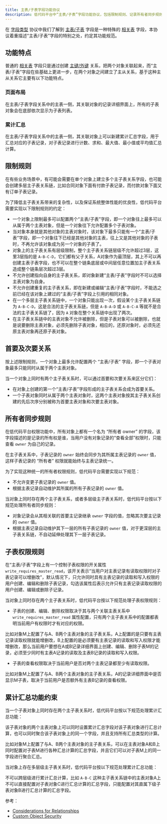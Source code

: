 ```yaml
---
title: 主表/子表字段功能协议
description: 低代码平台中“主表/子表”字段功能协议，包括限制规则、记录所有者同步规则、子表权限规则以及累计汇总功能约束等。
---
```


在 [字段类型](./metadata-field-type) 协议中我们了解到 [主表/子表](./metadata-field-type#%E4%B8%BB%E8%A1%A8/%E5%AD%90%E8%A1%A8%E5%AD%97%E6%AE%B5%E7%B1%BB%E5%9E%8B) 字段是一种特殊的 [相关表](./metadata-field-type#%E7%9B%B8%E5%85%B3%E8%A1%A8%E5%AD%97%E6%AE%B5%E7%B1%BB%E5%9E%8B) 字段，本协议着重描述“主表/子表”字段的特别之处，约定其功能规范。

## 功能特点

普通的 [相关表](./metadata-field-type#%E7%9B%B8%E5%85%B3%E8%A1%A8%E5%AD%97%E6%AE%B5%E7%B1%BB%E5%9E%8B) 字段只是通过创建 [主键/外键](./metadata-field-type#%E4%B8%BB%E9%94%AE/%E5%A4%96%E9%94%AE%E5%AD%97%E6%AE%B5) 关系，把两个对象关联起来，而“主表/子表”字段在些基础上更进一步，在两个对象之间建立了主从关系，基于这种主从关系它主要有以下功能特点。

### 页面布局

在主表/子表字段关系中的主表一侧，其关联对象的记录详细界面上，所有的子表对象会在底部依次显示为子表列表。

### 累计汇总

在主表/子表字段关系中的主表一侧，其关联对象上可以新建累计汇总字段，用于汇总对应的子表记录，对子表记录进行计数、求和、最大值、最小值或平均值汇总计算。

## 限制规则

在有些业务场景中，有可能会需要在单个对象上建立多个主子表关系字段，也可能会创建多层主子表关系链，比如合同对象下面有付款子表记录，而付款对象下面又有订单子表记录。

为了降低主子表关系带来的复杂性，以及保证系统整体性能的优良性，低代码平台需要实现以下限制规则的约定：

- 一个对象上限制最多可以配置两个“主表/子表”字段，即一个对象往上最多可以从属于两个主表对象，但是一个对象往下允许配置多个子表对象。
- 当对象本身就是其他对象的主表对象时，该对象下最多只能有一个“主表/子表”字段，即一个对象往下已经是其他对象的主表，往上又是其他对象的子表时，不再允许该对象成为另一个对象的子表了。
- 对象上的主子表关系有层级限制，整个主子表关系链层级不允许超过3层，这里3层指的是 `A-B-C-D`，它们都有父子关系，A对象作为最顶层，其上不可以再创建主表子表字段，也不可以在整个链条底层或中间层任意位置加主子表关系造成整个链条层次超过3层。
- 不允许创建指向自身的主子表关系，即对象新建“主表/子表”字段时不可以选择主表对象为自身。
- 不允许创建重复的主子表关系，即在新建或编辑“主表/子表”字段时，不能选之前已经在该对象上建过的“主表/子表”字段上引用的相同对象。
- 在一个多层主子表关系链中，一个对象只能出现一次，假设某个主子表关系链为 `A-B-C-D`，这是合法的主子表关系链，但是 `A-B-A-D` 或 `A-B-C-A` 等就不是合法的主子表关系链了，因为 `A` 对象在整个关系链中出现了两次。
- 在主子表关系链中的主表对象不允许被删除，但是子表对象可以被删除，也就是说要删除主表对象，必须先删除子表对象，相应的，还原对象时，必须先还原主表对象再还原子表对象。

## 首要及次要关系

按上述限制规则，一个对象上最多允许配置两个 “主表/子表” 字段，即一个子表对象最多只能同时从属于两个主表对象。

当一个对象上同时有两个主子表关系时，可以通过首要和次要关系来区分它们：

- 在对象上创建的第一个“主表/子表”字段形成的主子表关系会成为首要关系。
- 一个子表对象同时从属于两个主表对象时，这两个主表对象按其主子表关系创建的先后次序分别被称为首要主表对象和次要主表对象。

## 所有者同步规则

在低代码平台权限功能中，所有对象上都有一个名为 “所有者 owner” 的字段，该字段描述的是记录的所有权是谁，当用户没有对象记录的“查看全部”权限时，只能查看 `owner` 为自己的记录。

在主子表关系中，子表记录的 `owner` 始终会同步为其所属主表记录的 `owner` 值，这样子表记录的 “所有者” 权限就能始终与主表记录统一。

为了实现这种统一的所有者权限规则，低代码平台需要实现以下规范：

- 不允许变更子表记录的 `owner` 值。
- 根据主表记录自动维护其所属的所有子表记录的 `owner` 值。

当对象上同时存在两个主子表关系，或者多层级主子表关系时，低代码平台按以下规范处理所有者同步规则：

- 对象记录会从其相关联的首要主记录继承 `owner` 字段的值，忽略其次要主记录的 `owner` 值。
- 根据主表记录自动维护其下一层的所有子表记录的 `owner` 值，对于更深层的主子表关系链，不自动延伸处理其下一层子表记录。

## 子表权限规则

在“主表/子表”字段上有一个控制子表权限的开关属性 `write_requires_master_read`，该开关表示“当用户对主表记录有读取权限时对子表记录可以增删改”，默认情况下，只允许同时具有主表记录的读取和写入权限的用户创建、编辑和删除子表记录，勾选该属性后表示允许只有主表记录读取权限的用户创建、编辑或删除子记录。

当对象上同时存在两个主子表关系时，低代码平台按以下规范处理子表权限规则：

- 子表的创建、编辑、删除权限取决于其与两个关联主表关系中 `write_requires_master_read` 属性配置，只有两个主子表关系中的配置都表明当前用户有权限时才有对应的权限。

比如对象M上配置了与A、B两个主表对象的主子表关系，A上配置的是只要有主表记录读取权限就能增删改，B上配置的是必须要有主表记录的读取和写入权限才能增删改，那么当前用户要想在A或B记录详细界面上创建、编辑、删除子表M的记录，必须至少同时有主表A记录的读取及主表B记录的读取和写入权限。

- 子表的查看权限取决于当前用户是否对两个主表记录都至少有读取权限。

比如对象M上配置了与A、B两个主表对象的主子表关系，A的记录详细界面中是否显示M子表，取决于当前用户是否额外有主表B记录的查看权限。

## 累计汇总功能约束

当一个子表对象上同时存在两个主子表关系时，低代码平台按以下规范处理累计汇总功能：

该子表对象的两个主表对象上可以同时设置累计汇总字段对该子表对象进行汇总计算，也可以同时聚合该子表对象上的同一个字段，并且支持所有汇总类型的计算。

比如对象M上配置了与A、B两个主表对象的主子表关系，可以在主表对象A和B上同时配置对子表M进行各种汇总计算的汇总字段，并且它们可以对子表M上的同一字段进行聚合汇总。

当对象上存在多层级主子表关系时，低代码平台按以下规范处理累计汇总功能：

不可以跨层级进行累计汇总计算，比如 `A-B-C` 这种主子表关系链中的主表对象A上不可以直接配置对子表对象C进行汇总计算的汇总字段，只能配置对其直属下级子表对象B进行汇总计算的汇总字段。

参考：

- [Considerations for Relationships](https://help.salesforce.com/articleView?id=sf.relationships_considerations.htm&type=5)
- [Custom Object Security](https://help.salesforce.com/articleView?id=sf.dev_security.htm&type=5)
